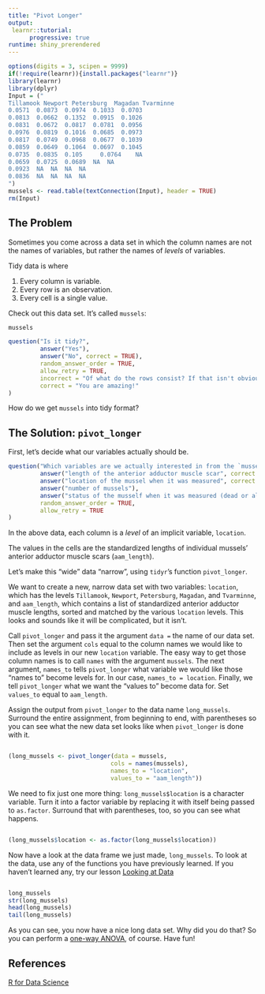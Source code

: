 ```yaml
---
title: "Pivot Longer"
output: 
 learnr::tutorial:
      progressive: true
runtime: shiny_prerendered
---
```


```r
options(digits = 3, scipen = 9999)
if(!require(learnr)){install.packages("learnr")}
library(learnr)
library(dplyr)
Input = ("
Tillamook Newport Petersburg  Magadan Tvarminne
0.0571	0.0873	0.0974	0.1033	0.0703
0.0813	0.0662	0.1352	0.0915	0.1026
0.0831	0.0672	0.0817	0.0781	0.0956
0.0976	0.0819	0.1016	0.0685	0.0973
0.0817	0.0749	0.0968	0.0677	0.1039
0.0859	0.0649	0.1064	0.0697	0.1045
0.0735	0.0835	0.105	  0.0764	NA
0.0659	0.0725	0.0689  NA  NA
0.0923  NA  NA  NA  NA
0.0836  NA  NA  NA  NA
")
mussels <- read.table(textConnection(Input), header = TRUE)
rm(Input)
```

## The Problem

Sometimes you come across a data set in which the column names are not the names of variables, but rather the names of _levels_ of variables. 

Tidy data is where

1. Every column is variable.    
2. Every row is an observation.    
3. Every cell is a single value.

Check out this data set. It's called `mussels`:

```r
mussels
```

```r
question("Is it tidy?",
         answer("Yes"),
         answer("No", correct = TRUE),
         random_answer_order = TRUE,
         allow_retry = TRUE,
         incorrect = "Of what do the rows consist? If that isn't obvious, consider the possibility that this isn't a tidy data set.",
         correct = "You are amazing!"
)
```

How do we get `mussels` into tidy format? 

## The Solution: `pivot_longer`

First, let's decide what our variables actually should be.

```r
question("Which variables are we actually interested in from the `mussels` data set?",
         answer("length of the anterior adductor muscle scar", correct = TRUE),
         answer("location of the mussel when it was measured", correct = TRUE),
         answer("number of mussels"),
         answer("status of the musself when it was measured (dead or alive)"),
         random_answer_order = TRUE,
         allow_retry = TRUE
)
```

In the above data, each column is a _level_ of an implicit variable, `location`. 

The values in the cells are the standardized lengths of individual mussels' anterior adductor muscle scars (`aam_length`).

Let's make this "wide" data "narrow", using `tidyr`'s function `pivot_longer`.

We want to create a new, narrow data set with two variables: `location`, which has the levels `Tillamook`, `Newport`, `Petersburg`, `Magadan`, and `Tvarminne`, and `aam_length`, which contains a list of standardized anterior adductor muscle lengths, sorted and matched by the various `location` levels. This looks and sounds like it will be complicated, but it isn't.

Call `pivot_longer` and pass it the argument `data = ` the name of our data set. Then set the argument `cols` equal to the column names we would like to include as levels in our new `location` variable. The easy way to get those column names is to call `names` with the argument `mussels`. The next argument, `names_to` tells `pivot_longer` what variable we would like those "names to" become levels for. In our case, `names_to = location`. Finally, we tell `pivot_longer` what we want the "values to" become data for. Set `values_to` equal to `aam_length`. 

Assign the output from `pivot_longer` to the data name `long_mussels`. Surround the entire assignment, from beginning to end, with parentheses so you can see what the new data set looks like when `pivot_longer` is done with it. 

```r

```
```r
(long_mussels <- pivot_longer(data = mussels,
                             cols = names(mussels),
                             names_to = "location",
                             values_to = "aam_length"))
```

We need to fix just one more thing: `long_mussels$location` is a character variable. Turn it into a factor variable by replacing it with itself being passed to `as.factor`. Surround that with parentheses, too, so you can see what happens. 

```r

```
```r
(long_mussels$location <- as.factor(long_mussels$location))
```

Now have a look at the data frame we just made, `long_mussels`. To look at the data, use any of the functions you have previously learned. If you haven't learned any, try our lesson [Looking at Data](../swirl-looking-at-data/)

```r

```
```r
long_mussels
str(long_mussels)
head(long_mussels)
tail(long_mussels)
```

As you can see, you now have a nice long data set. Why did you do that? So you can perform a [one-way ANOVA](../sb-one-way-anova/), of course. Have fun!

## References

[R for Data Science](https://r4ds.had.co.nz/tidy-data.html#spreading-and-gathering)
